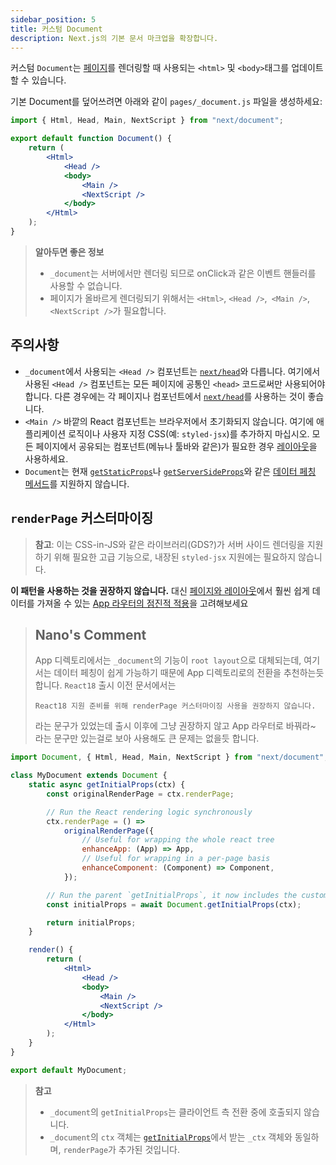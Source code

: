 ```yaml
---
sidebar_position: 5
title: 커스텀 Document
description: Next.js의 기본 문서 마크업을 확장합니다.
---
```


커스텀 `Document`는 [페이지](/docs/03-pages/01-building-your-application/01-routing/01-pages-and-layouts.mdx)를 렌더링할 때 사용되는 `<html>` 및 `<body>`태그를 업데이트할 수 있습니다.

기본 Document를 덮어쓰려면 아래와 같이 `pages/_document.js` 파일을 생성하세요:

```jsx
import { Html, Head, Main, NextScript } from "next/document";

export default function Document() {
	return (
		<Html>
			<Head />
			<body>
				<Main />
				<NextScript />
			</body>
		</Html>
	);
}
```

> **알아두면 좋은 정보**
>
> -   `_document`는 서버에서만 렌더링 되므로 onClick과 같은 이벤트 핸들러를 사용할 수 없습니다.
> -   페이지가 올바르게 렌더링되기 위해서는 `<Html>`, `<Head />`,` <Main />`, `<NextScript />`가 필요합니다.

## 주의사항

-   `_document`에서 사용되는 `<Head />` 컴포넌트는 [`next/head`](/docs/03-pages/02-api-reference/01-components/head.mdx)와 다릅니다. 여기에서 사용된 `<Head />` 컴포넌트는 모든 페이지에 공통인 `<head>` 코드로써만 사용되어야 합니다. 다른 경우에는 각 페이지나 컴포넌트에서 [`next/head`](/docs/03-pages/02-api-reference/01-components/head.mdx)를 사용하는 것이 좋습니다.
-   `<Main />` 바깥의 React 컴포넌트는 브라우저에서 초기화되지 않습니다. 여기에
    애플리케이션 로직이나 사용자 지정 CSS(예: `styled-jsx`)를 추가하지 마십시오.
    모든 페이지에서 공유되는 컴포넌트(메뉴나 툴바와 같은)가 필요한 경우 [레이아웃](/docs/03-pages/01-building-your-application/01-routing/01-pages-and-layouts.mdx)을
    사용하세요.
-   `Document`는 현재 [`getStaticProps`](/docs/03-pages/01-building-your-application/03-data-fetching/01-get-static-props.mdx)나 [`getServerSideProps`](/docs/03-pages/01-building-your-application/03-data-fetching/03-get-server-side-props.mdx)와 같은 [데이터 페칭 메서드](/docs/03-pages/01-building-your-application/03-data-fetching/index.mdx)를 지원하지 않습니다.

## `renderPage` 커스터마이징

> **참고**: 이는 CSS-in-JS와 같은 라이브러리(GDS?)가 서버 사이드 렌더링을 지원하기 위해 필요한 고급 기능으로, 내장된 `styled-jsx` 지원에는 필요하지 않습니다.

**이 패턴을 사용하는 것을 권장하지 않습니다.** 대신 [페이지와 레이아웃](/docs/02-app/01-building-your-application/01-routing/02-pages-and-layouts.mdx)에서 훨씬 쉽게 데이터를 가져올 수 있는 [App 라우터의 점진적 적용](/docs/02-app/01-building-your-application/08-upgrading/02-app-router-migration.mdx)을 고려해보세요

> ## Nano's Comment
>
> App 디렉토리에서는 `_document`의 기능이 `root layout`으로 대체되는데, 여기서는 데이터 페칭이 쉽게 가능하기 때문에 App 디렉토리로의 전환을 추천하는듯 합니다. `React18` 출시 이전 문서에서는
>
> `React18 지원 준비를 위해 renderPage 커스터마이징 사용을 권장하지 않습니다.`
>
> 라는 문구가 있었는데 출시 이후에 그냥 권장하지 않고 App 라우터로 바꿔라~ 라는 문구만 있는걸로 보아 사용해도 큰 문제는 없을듯 합니다.

```jsx
import Document, { Html, Head, Main, NextScript } from "next/document";

class MyDocument extends Document {
	static async getInitialProps(ctx) {
		const originalRenderPage = ctx.renderPage;

		// Run the React rendering logic synchronously
		ctx.renderPage = () =>
			originalRenderPage({
				// Useful for wrapping the whole react tree
				enhanceApp: (App) => App,
				// Useful for wrapping in a per-page basis
				enhanceComponent: (Component) => Component,
			});

		// Run the parent `getInitialProps`, it now includes the custom `renderPage`
		const initialProps = await Document.getInitialProps(ctx);

		return initialProps;
	}

	render() {
		return (
			<Html>
				<Head />
				<body>
					<Main />
					<NextScript />
				</body>
			</Html>
		);
	}
}

export default MyDocument;
```

> **참고**
>
> -   `_document`의 `getInitialProps`는 클라이언트 측 전환 중에 호출되지 않습니다.
> -   `_document`의 `ctx` 객체는 [`getInitialProps`](/docs/03-pages/02-api-reference/02-functions/get-initial-props.mdx)에서 받는 `_ctx` 객체와 동일하며, `renderPage`가 추가된 것입니다.
